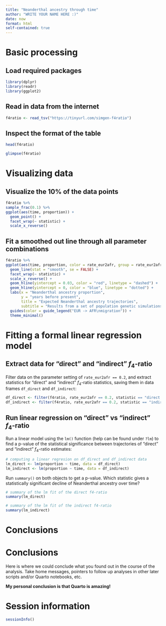 ```yaml
---
title: "Neanderthal ancestry through time"
author: "WRITE YOUR NAME HERE :)"
date: now
format: html
self-contained: true
---
```


# Basic processing

## Load required packages

```r
library(dplyr)
library(readr)
library(ggplot2)
```

## Read in data from the internet

```r
f4ratio <- read_tsv("https://tinyurl.com/simgen-f4ratio")
```

## Inspect the format of the table

```r
head(f4ratio)
```

```r
glimpse(f4ratio)
```

# Visualizing data

## Visualize the 10% of the data points

```r
f4ratio %>%
sample_frac(0.1) %>%
ggplot(aes(time, proportion)) +
  geom_point() +
  facet_wrap(~ statistic) +
  scale_x_reverse()
```

## Fit a smoothed out line through all parameter combinations

```r
f4ratio %>%
ggplot(aes(time, proportion, color = rate_eur2afr, group = rate_eur2afr)) +
  geom_line(stat = "smooth", se = FALSE) +
  facet_wrap(~ statistic) +
  scale_x_reverse() +
  geom_hline(yintercept = 0.03, color = "red", linetype = "dashed") +
  geom_hline(yintercept = 0, color = "blue", linetype = "dotted") +
  labs(x = "Neanderthal ancestry proportion",
       y = "years before present",
       title = "Expected Neanderthal ancestry trajectories",
       subtitle = "Results from a set of population genetic simulations") +
  guides(color = guide_legend("EUR -> AFR\nmigration")) +
  theme_minimal()
```

# Fitting a formal linear regression model

## Extract data for "direct" and "indirect" $f_4$-ratio

Filter data on the parameter setting of `rate_eur2afr == 0.2`, and
extract statistics for "direct" and "indirect" $f_4$-ratio statistics,
saving them in data frames `df_direct` and `df_indirect`:

```r
df_direct <- filter(f4ratio, rate_eur2afr == 0.2, statistic == "direct f4-ratio")
df_indirect <- filter(f4ratio, rate_eur2afr == 0.2, statistic == "indirect f4-ratio")
```

## Run linear regression on "direct" vs "indirect" $f_4$-ratio

Run a linear model using the `lm()` function (help can be found under
`?lm`) to find a p-value of the statistical significance between trajectories
of "direct" and "indirect" $f_4$-ratio estimates:

```r
# computing a linear regresion on df_direct and df_indirect data
lm_direct <- lm(proportion ~ time, data = df_direct)
lm_indirect <- lm(proportion ~ time, data = df_indirect)
```

Run `summary()` on both objects to get a p-value. Which statistic gives
a statistically significant decline of Neanderthal ancestry over time?

```r
# summary of the lm fit of the direct f4-ratio
summary(lm_direct)
```

```r
# summary of the lm fit of the indirect f4-ratio
summary(lm_indirect)
```

# Conclusions

# Conclusions

Here is where we could conclude what you found out in the course of the analysis.
Take home messages, pointers to follow up analyses in other later scripts and/or
Quarto notebooks, etc.

**My personal conclusion is that Quarto is amazing!**

# Session information

```r
sessionInfo()
```

